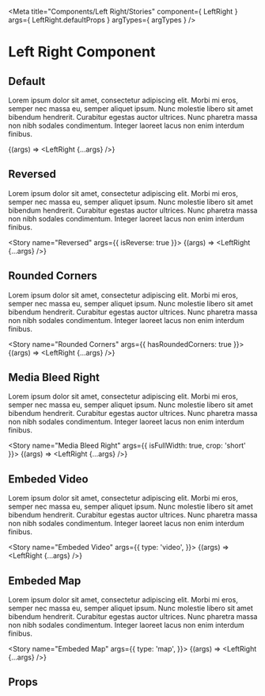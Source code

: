 
<Meta
    title="Components/Left Right/Stories"
    component={ LeftRight }
    args={ LeftRight.defaultProps }
    argTypes={ argTypes }
/>

# Left Right Component

## Default

Lorem ipsum dolor sit amet, consectetur adipiscing elit. Morbi mi eros, semper nec massa eu, semper aliquet ipsum. Nunc molestie libero sit amet bibendum hendrerit. Curabitur egestas auctor ultrices. Nunc pharetra massa non nibh sodales condimentum. Integer laoreet lacus non enim interdum finibus.

<Story
    name="Default" >
    {(args) => <LeftRight {...args} />}
</Story>

## Reversed

Lorem ipsum dolor sit amet, consectetur adipiscing elit. Morbi mi eros, semper nec massa eu, semper aliquet ipsum. Nunc molestie libero sit amet bibendum hendrerit. Curabitur egestas auctor ultrices. Nunc pharetra massa non nibh sodales condimentum. Integer laoreet lacus non enim interdum finibus.

<Story
    name="Reversed"
    args={{
        isReverse: true
    }}>
    {(args) => <LeftRight {...args} />}
</Story>

## Rounded Corners

Lorem ipsum dolor sit amet, consectetur adipiscing elit. Morbi mi eros, semper nec massa eu, semper aliquet ipsum. Nunc molestie libero sit amet bibendum hendrerit. Curabitur egestas auctor ultrices. Nunc pharetra massa non nibh sodales condimentum. Integer laoreet lacus non enim interdum finibus.

<Story
    name="Rounded Corners"
    args={{
        hasRoundedCorners: true
    }}>
    {(args) => <LeftRight {...args} />}
</Story>

## Media Bleed Right

Lorem ipsum dolor sit amet, consectetur adipiscing elit. Morbi mi eros, semper nec massa eu, semper aliquet ipsum. Nunc molestie libero sit amet bibendum hendrerit. Curabitur egestas auctor ultrices. Nunc pharetra massa non nibh sodales condimentum. Integer laoreet lacus non enim interdum finibus.

<Story
    name="Media Bleed Right"
    args={{
        isFullWidth: true,
        crop: 'short'
    }}>
    {(args) => <LeftRight {...args} />}
</Story>

## Embeded Video

Lorem ipsum dolor sit amet, consectetur adipiscing elit. Morbi mi eros, semper nec massa eu, semper aliquet ipsum. Nunc molestie libero sit amet bibendum hendrerit. Curabitur egestas auctor ultrices. Nunc pharetra massa non nibh sodales condimentum. Integer laoreet lacus non enim interdum finibus.

<Story
    name="Embeded Video"
    args={{
        type: 'video',
    }}>
    {(args) => <LeftRight {...args} />}
</Story>

## Embeded Map

Lorem ipsum dolor sit amet, consectetur adipiscing elit. Morbi mi eros, semper nec massa eu, semper aliquet ipsum. Nunc molestie libero sit amet bibendum hendrerit. Curabitur egestas auctor ultrices. Nunc pharetra massa non nibh sodales condimentum. Integer laoreet lacus non enim interdum finibus.

<Story
    name="Embeded Map"
    args={{
        type: 'map',
    }}>
    {(args) => <LeftRight {...args} />}
</Story>

## Props

<ArgsTable of={LeftRight} />